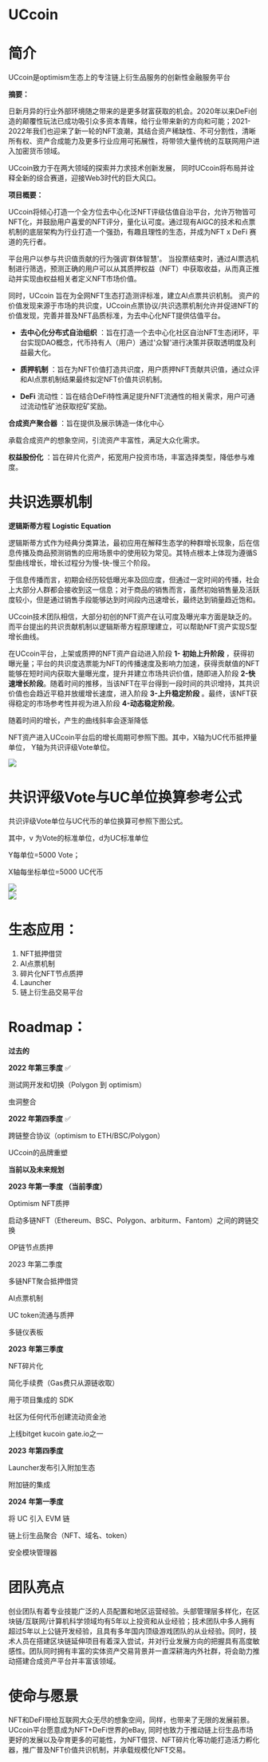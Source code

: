 # **UCcoin**

# **简介**

UCcoin是optimism生态上的专注链上衍生品服务的创新性金融服务平台

**摘要：**

日新月异的行业外部环境随之带来的是更多财富获取的机会。2020年以来DeFi创造的颠覆性玩法已成功吸引众多资本青睐，给行业带来新的方向和可能；2021-2022年我们也迎来了新一轮的NFT浪潮，其结合资产稀缺性、不可分割性，清晰所有权、资产合成能力及更多行业应用可拓展性，将带领大量传统的互联网用户进入加密货币领域。

UCcoin致力于在两大领域的探索并力求技术创新发展， 同时UCcoin将布局并诠释全新的综合赛道，迎接Web3时代的巨大风口。

**项目概要：**

UCcoin将倾心打造一个全方位去中心化泛NFT评级估值自治平台，允许万物皆可NFT化，并鼓励用户喜爱的NFT评分，量化认可度。通过现有AIGC的技术和点票机制的底层架构为行业打造一个强劲，有趣且理性的生态，并成为NFT x DeFi 赛道的先行者。

平台用户以参与共识值贡献的行为强调'群体智慧'。 当投票结束时，通过AI票选机制进行筛选，预测正确的用户可以从其质押权益（NFT）中获取收益，从而真正推动并实现由权益相关者定义NFT市场价值。

同时，UCcoin 旨在为全网NFT生态打造测评标准，建立AI点票共识机制。 资产的价值发现来源于市场的共识度，UCcoin点票协议/共识选票机制允许并促进NFT的价值发现，完善并普及NFT品质标准，为去中心化NFT提供估值平台。

- **去中心化分布式自治组织** ：旨在打造一个去中心化社区自治NFT生态闭环，平台实现DAO概念，代币持有人（用户）通过'众智'进行决策并获取透明度及利益最大化。

- **质押机制** ：旨在为NFT价值打造共识度，用户质押NFT贡献共识值，通过众评和AI点票机制结果最终拟定NFT价值共识机制。

- **DeFi** 流动性：旨在结合DeFi特性满足提升NFT流通性的相关需求，用户可通过流动性矿池获取挖矿奖励。

**合成资产聚合器** ：旨在提供及展示铸造一体化中心

承载合成资产的想象空间，引流资产丰富性，满足大众化需求。

**权益股份化** ：旨在碎片化资产，拓宽用户投资市场，丰富选择类型，降低参与难度。



# **共识选票机制**

**逻辑斯蒂方程**  **Logistic Equation**

逻辑斯蒂方式作为经典分类算法，最初应用在解释生态学的种群增长现象，后在信息传播及商品预测销售的应用场景中的使用较为常见。其特点根本上体现为遵循S型曲线增长，增长过程分为慢-快-慢三个阶段。

于信息传播而言，初期会经历较低曝光率及回应度，但通过一定时间的传播，社会上大部分人群都会接收到这一信息；对于商品的销售而言，虽然初始销售量及活跃度较小，但是通过销售手段能够达到时间段内迅速增长，最终达到销量趋近饱和。

UCcoin技术团队相信，大部分初创的NFT资产在认可度及曝光率方面是缺乏的。而平台提出的共识贡献机制以逻辑斯蒂方程原理建立，可以帮助NFT资产实现S型增长曲线。

在UCcoin平台，上架或质押的NFT资产自动进入阶段 **1-**  **初始上升阶段** ，获得初曝光量；平台的共识度选票能为NFT的传播速度及影响力加速，获得贡献值的NFT能够在短时间内获取大量曝光度，提升并建立市场共识价值，随即进入阶段 **2-快速增长阶段**。随着时间的推移，当该NFT在平台得到一段时间的共识增持，其共识价值也会趋近平稳并放缓增长速度，进入阶段 **3-上升稳定阶段** 。最终，该NFT获得稳定的市场参考性并视为进入阶段 **4-动态稳定阶段**。

随着时间的增长，产生的曲线斜率会逐渐降低

NFT资产进入UCcoin平台后的增长周期可参照下图。其中，X轴为UC代币抵押量单位， Y轴为共识评级Vote单位。

<div className="flex justify-center items-center w-full">
    <img src="/img/共识评级.png"/>
</div>

# **共识评级****Vote****与****UC****单位换算参考公式**

共识评级Vote单位与UC代币的单位换算可参照下图公式。

其中，v 为Vote的标准单位，d为UC标准单位

Y每单位=5000 Vote；

X轴每坐标单位=5000 UC代币

<div className="flex justify-center items-center w-full">
    <img src="/img/formula1.png"/>
</div>
<div className="flex justify-center items-center w-full">
    <img src="/img/formula2.png"/>
</div>

# **生态应用：**

1. NFT抵押借贷
2. AI点票机制
3. 碎片化NFT节点质押
4. Launcher
5. 链上衍生品交易平台

# **Roadmap**：

**过去的**

**2022 年第三季度** ✅

测试网开发和切换（Polygon 到 optimism）

虫洞整合

**2022 年第四季度** ✅

跨链整合协议（optimism to ETH/BSC/Polygon）

UCcoin的品牌重塑

**当前以及未来规划**

**2023 年第一季度 （当前季度）**

Optimism NFT质押

启动多链NFT（Ethereum、BSC、Polygon、arbiturm、Fantom）之间的跨链交换

OP链节点质押

2023 年第二季度

多链NFT聚合抵押借贷

AI点票机制

UC token流通与质押

多链仪表板

**2023** **年第三季度**

NFT碎片化

简化手续费（Gas费只从源链收取）

用于项目集成的 SDK

社区为任何代币创建流动资金池

上线bitget kucoin gate.io之一

**2023** **年第四季度**

Launcher发布引入附加生态

附加链的集成

**2024**  **年第一季度**

将 UC 引入 EVM 链

链上衍生品聚合（NFT、域名、token）

安全模块管理器

# 团队亮点

创业团队有着专业技能广泛的人员配置和地区运营经验。头部管理层多样化，在区块链/互联网/计算机科学领域均有5年以上投资和从业经验；技术团队中多人拥有超过5年以上公链开发经验，且具有多年国内顶级游戏团队的从业经验。同时，技术人员在搭建区块链延伸项目有着深入尝试，并对行业发展方向的把握具有高度敏感性。团队同时拥有丰富的实体资产交易背景并一直深耕海内外社群，将会助力推动搭建合成资产平台并丰富该领域。

# 使命与愿景

NFT和DeFI带给互联网大众无尽的想象空间，同样，也带来了无限的发展前景。UCcoin平台愿意成为NFT+DeFi世界的eBay, 同时也致力于推动链上衍生品市场更好的发展以及孕育更多的可能性，为NFT借贷、NFT碎片化等功能打造活力孵化器，推广普及NFT价值共识机制，并承载规模化NFT交易。